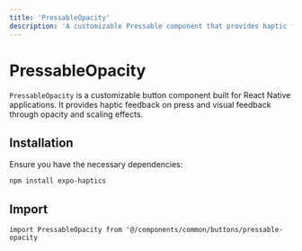 ```yaml
---
title: 'PressableOpacity'
description: 'A customizable Pressable component that provides haptic feedback and opacity effects on press.'
---
```


# PressableOpacity

`PressableOpacity` is a customizable button component built for React Native applications. It provides haptic feedback on press and visual feedback through opacity and scaling effects.

## Installation

Ensure you have the necessary dependencies:

```bash
npm install expo-haptics
```

## Import

`import PressableOpacity from '@/components/common/buttons/pressable-opacity`